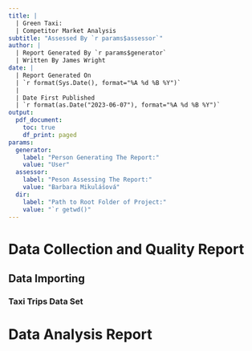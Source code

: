 ---
title: |
  | Green Taxi: 
  | Competitor Market Analysis
subtitle: "Assessed By `r params$assessor`"
author: |
  | Report Generated By `r params$generator`
  | Written By James Wright
date: |
  | Report Generated On
  | `r format(Sys.Date(), format="%A %d %B %Y")`
  | 
  | Date First Published 
  | `r format(as.Date("2023-06-07"), format="%A %d %B %Y")`
output:
  pdf_document:
    toc: true
    df_print: paged
params:
  generator: 
    label: "Person Generating The Report:"
    value: "User"
  assessor:
    label: "Peson Assessing The Report:"
    value: "Barbara Mikulášová"
  dir:
    label: "Path to Root Folder of Project:"
    value: "`r getwd()"
---

# Data Collection and Quality Report
## Data Importing
### Taxi Trips Data Set
\begin{center}
  \begin{tabular}{| c ||| c | c || c | c || c |}
     Description & Original Variable Name & Original Type & New Variable Name & New Type & Reason
    \hline\hline
    UniqueID & Original Variable Name & Original Type & New Variable Name & New Type & Reason \\ 
    \hline
  \end{tabular}
\end{center}

# Data Analysis Report